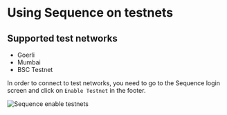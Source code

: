 # Using Sequence on testnets

## Supported test networks
- Goerli
- Mumbai
- BSC Testnet

In order to connect to test networks, you need to go to the Sequence login screen and click on `Enable Testnet` in the footer.

![Sequence enable testnets](/img/testnet-login.png)
